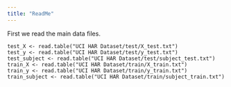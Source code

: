 ```yaml
---
title: "ReadMe"
---
```



First we read the main data files.

```
test_X <- read.table("UCI HAR Dataset/test/X_test.txt")
test_y <- read.table("UCI HAR Dataset/test/y_test.txt")
test_subject <- read.table("UCI HAR Dataset/test/subject_test.txt")
train_X <- read.table("UCI HAR Dataset/train/X_train.txt")
train_y <- read.table("UCI HAR Dataset/train/y_train.txt")
train_subject <- read.table("UCI HAR Dataset/train/subject_train.txt")
```
